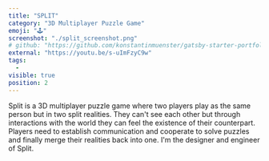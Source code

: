 ```yaml
---
title: "SPLIT"
category: "3D Multiplayer Puzzle Game"
emoji: "🕹️"
screenshot: "./split_screenshot.png"
# github: "https://github.com/konstantinmuenster/gatsby-starter-portfolio-minimal"
external: "https://youtu.be/s-uImFzyC9w"
tags:
  -
visible: true
position: 2
---
```


Split is a 3D multiplayer puzzle game where two players play as the same person but in two split realities. They can't see each other but through interactions with the world they can feel the existence of their counterpart. Players need to establish communication and cooperate to solve puzzles and finally merge their realities back into one. I'm the designer and engineer of Split.